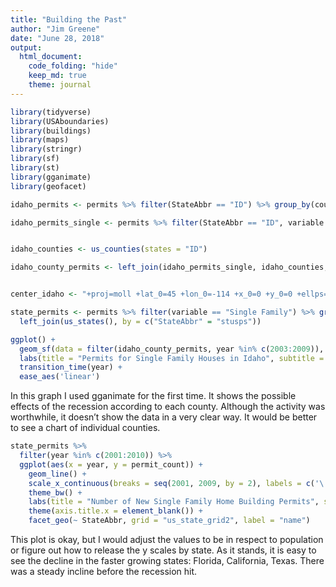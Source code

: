 ```yaml
---
title: "Building the Past"
author: "Jim Greene"
date: "June 28, 2018"
output:
  html_document:
    code_folding: "hide"
    keep_md: true
    theme: journal
---
```


```r
library(tidyverse)
library(USAboundaries)
library(buildings)
library(maps)
library(stringr)
library(sf)
library(st)
library(gganimate)
library(geofacet)
```

```r
idaho_permits <- permits %>% filter(StateAbbr == "ID") %>% group_by(countyname, year) %>% summarize(permit_count = sum(value))

idaho_permits_single <- permits %>% filter(StateAbbr == "ID", variable == "Single Family") %>% mutate(countyname = str_remove_all(countyname, " County"))


idaho_counties <- us_counties(states = "ID")

idaho_county_permits <- left_join(idaho_permits_single, idaho_counties, by = c("countyname" = "name"))


center_idaho <- "+proj=moll +lat_0=45 +lon_0=-114 +x_0=0 +y_0=0 +ellps=WGS84 +datum=WGS84 +units=m +no_defs"

state_permits <- permits %>% filter(variable == "Single Family") %>% group_by(StateAbbr, year) %>% summarize(permit_count = sum(value)) %>% 
  left_join(us_states(), by = c("StateAbbr" = "stusps"))
```

```r
ggplot() +
  geom_sf(data = filter(idaho_county_permits, year %in% c(2003:2009)), aes(fill = value)) +
  labs(title = "Permits for Single Family Houses in Idaho", subtitle = 'Year: {frame_time}', fill = "Permit Count") +
  transition_time(year) +
  ease_aes('linear')
```
In this graph I used gganimate for the first time. It shows the possible effects of the recession according to each county.
Although the activity was worthwhile, it doesn't show the data in a very clear way. It would be better to see a chart of individual counties.

```r
state_permits %>% 
  filter(year %in% c(2001:2010)) %>% 
  ggplot(aes(x = year, y = permit_count)) +
    geom_line() +
    scale_x_continuous(breaks = seq(2001, 2009, by = 2), labels = c('\'01', '\'03', '\'05', '\'07', '\'09')) +
    theme_bw() +
    labs(title = "Number of New Single Family Home Building Permits", subtitle = "Decline with mortgage crisis", y = "Count") +
    theme(axis.title.x = element_blank()) +
    facet_geo(~ StateAbbr, grid = "us_state_grid2", label = "name")
```
This plot is okay, but I would adjust the values to be in respect to population or figure out how to release the y scales by state. As it stands, it is easy to see the decline in the faster growing states: Florida, California, Texas. There was a steady incline before the recession hit.
